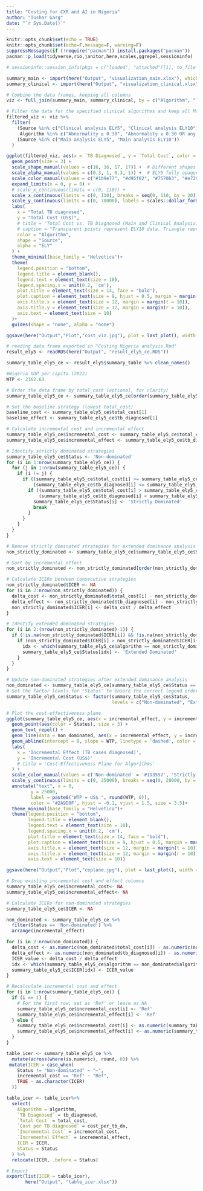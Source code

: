 ```yaml
---
title: "Costing for CXR and AI in Nigeria"
author: "Tushar Garg"
date: "`r Sys.Date()`"
---
```


```r
knitr::opts_chunk$set(echo = TRUE)
knitr::opts_chunk$set(echo=F,message=F, warning=F)
suppressMessages(if (!require("pacman")) install.packages("pacman"))
pacman::p_load(tidyverse,rio,janitor,here,scales,ggrepel,sessioninfo)

```

```r
# sessioninfo::session_info(pkgs = c("loaded", "attached")[1], to_file = here("Session info","Costing_Nigeria_session_info.txt"))
```

```r
summary_main <- import(here("Output", "visualization_main.xlsx"), which = "summary_main")
summary_clinical <- import(here("Output", "visualization_clinical.xlsx"), which = "summary_clinical")

# Combine the data frames, keeping all columns
viz <- full_join(summary_main, summary_clinical, by = c("Algorithm", "Tests used", "TB Diagnosed", "Total Cost", "Cost per case diagnosed", "Source")) 
```

```r
# Filter the data for the specified clinical algorithms and keep all Main analysis
filtered_viz <- viz %>%
  filter(
    (Source %in% c("Clinical analysis ELY5", "Clinical analysis ELY10") & 
     Algorithm %in% c("Abnormality ≥ 0.30", "Abnormality ≥ 0.30 OR any symptom")) |
    (Source %in% c("Main analysis ELY5", "Main analysis ELY10"))
  )

ggplot(filtered_viz, aes(x = `TB Diagnosed`, y = `Total Cost`, color = Algorithm, shape = Source, alpha = Source)) +
  geom_point(size = 3) +
  scale_shape_manual(values = c(16, 16, 17, 17)) +  # Different shapes for Main and Clinical analysis
  scale_alpha_manual(values = c(0.3, 1, 0.3, 1)) +  # ELY5 fully opaque, ELY10 more transparent
  scale_color_manual(values = c("#1b9e77", "#d95f02", "#7570b3", "#e7298a", "brown")) +  # Different colors for each algorithm
  expand_limits(x = 0, y = 0) +
  # scale_x_continuous(limits = c(0, 110)) +
  scale_x_continuous(limits = c(0, 110), breaks = seq(0, 110, by = 20)) +
  scale_y_continuous(limits = c(0, 70000), labels = scales::dollar_format()) +  
  labs(
    x = "Total TB diagnosed",
    y = "Total Cost (US$)",
    # title = "Total Cost vs. TB Diagnosed (Main and Clinical Analysis)",
    # caption = "Transparent points represent ELY10 data. Triangle represent Main analysis, and circle represent Clinical analysis.",
    color = "Algorithm",
    shape = "Source",
    alpha = "ELY"
  ) +
  theme_minimal(base_family = "Helvetica")+
  theme(
    legend.position = "bottom",
    legend.title = element_blank(),
    legend.text = element_text(size = 10),
    legend.spacing.x = unit(0.2, 'cm'),
    plot.title = element_text(size = 14, face = "bold"),
    plot.caption = element_text(size = 9, hjust = 0.5, margin = margin(t = 10)),
    axis.title.x = element_text(size = 12, margin = margin(t = 10)),
    axis.title.y = element_text(size = 12, margin = margin(r = 10)),
    axis.text = element_text(size = 10)
  )+
  guides(shape = "none", alpha = "none")

ggsave(here("Output","Plot","cost_viz.jpg"), plot = last_plot(), width = 9.5, height = 6, dpi = 600)
```

```r
# reading data frame exported in "Costing Nigeria analysis.Rmd"
result_ely5 <- readRDS(here("Output", "result_ely5_ce.RDS"))

summary_table_ely5_ce <- result_ely5$summary_table %>% clean_names()

#Nigeria GDP per capita (2022)
WTP <- 2162.63 

# Order the data frame by total_cost (optional, for clarity)
summary_table_ely5_ce <- summary_table_ely5_ce[order(summary_table_ely5_ce$total_cost), ]

# Set the baseline strategy (lowest total_cost)
baseline_cost <- summary_table_ely5_ce$total_cost[1]
baseline_effect <- summary_table_ely5_ce$tb_diagnosed[1]

# Calculate incremental cost and incremental effect
summary_table_ely5_ce$incremental_cost <- summary_table_ely5_ce$total_cost - baseline_cost
summary_table_ely5_ce$incremental_effect <- summary_table_ely5_ce$tb_diagnosed - baseline_effect

# Identify strictly dominated strategies
summary_table_ely5_ce$Status <- 'Non-dominated'
for (i in 1:nrow(summary_table_ely5_ce)) {
  for (j in 1:nrow(summary_table_ely5_ce)) {
    if (i != j) {
      if ((summary_table_ely5_ce$total_cost[i] >= summary_table_ely5_ce$total_cost[j]) &&
          (summary_table_ely5_ce$tb_diagnosed[i] <= summary_table_ely5_ce$tb_diagnosed[j])) {
        if ((summary_table_ely5_ce$total_cost[i] > summary_table_ely5_ce$total_cost[j]) ||
            (summary_table_ely5_ce$tb_diagnosed[i] < summary_table_ely5_ce$tb_diagnosed[j])) {
          summary_table_ely5_ce$Status[i] <- 'Strictly Dominated'
          break
        }
      }
    }
  }
}

# Remove strictly dominated strategies for extended dominance analysis
non_strictly_dominated <- summary_table_ely5_ce[summary_table_ely5_ce$Status != 'Strictly Dominated', ]

# Sort by incremental effect
non_strictly_dominated <- non_strictly_dominated[order(non_strictly_dominated$incremental_effect), ]

# Calculate ICERs between consecutive strategies
non_strictly_dominated$ICER <- NA
for (i in 2:nrow(non_strictly_dominated)) {
  delta_cost <- non_strictly_dominated$total_cost[i] - non_strictly_dominated$total_cost[i-1]
  delta_effect <- non_strictly_dominated$tb_diagnosed[i] - non_strictly_dominated$tb_diagnosed[i-1]
  non_strictly_dominated$ICER[i] <- delta_cost / delta_effect
}

# Identify extended dominated strategies
for (i in 2:(nrow(non_strictly_dominated)-1)) {
  if (!is.na(non_strictly_dominated$ICER[i]) && !is.na(non_strictly_dominated$ICER[i+1])) {
    if (non_strictly_dominated$ICER[i] > non_strictly_dominated$ICER[i+1]) {
      idx <- which(summary_table_ely5_ce$algorithm == non_strictly_dominated$algorithm[i])
      summary_table_ely5_ce$Status[idx] <- 'Extended Dominated'
    }
  }
}

# Update non-dominated strategies after extended dominance analysis
non_dominated <- summary_table_ely5_ce[summary_table_ely5_ce$Status == 'Non-dominated', ]
# Set the factor levels for 'Status' to ensure the correct legend order
summary_table_ely5_ce$Status <- factor(summary_table_ely5_ce$Status, 
                                       levels = c("Non-dominated", "Extended Dominated", "Strictly Dominated"))

# Plot the cost-effectiveness plane
ggplot(summary_table_ely5_ce, aes(x = incremental_effect, y = incremental_cost, label = algorithm)) +
  geom_point(aes(color = Status), size = 3) +
  geom_text_repel() +
  geom_line(data = non_dominated, aes(x = incremental_effect, y = incremental_cost), color = '#264653', linetype = 'dotted') +
  geom_abline(intercept = 0, slope = WTP, linetype = 'dashed', color = '#2A9D8F', size = 0.7)+
  labs(
    x = 'Incremental Effect (TB cases diagnosed)',
    y = 'Incremental Cost (US$)'
    # title = 'Cost-Effectiveness Plane for Algorithms'
  ) +
  scale_color_manual(values = c('Non-dominated' = '#1D3557', 'Strictly Dominated' = '#B22222', 'Extended Dominated' = '#F4A261')) +
  scale_y_continuous(limits = c(0, 25000), breaks = seq(0, 28000, by = 5000), labels = scales::dollar_format()) +  
  annotate("text", x = 0, 
         y = 25000, 
         label = paste0("WTP = US$ ", round(WTP, 0)), 
         color = '#2A9D8F', hjust = -0.1, vjust = 1.5, size = 3.5)+
  theme_minimal(base_family = "Helvetica")+
  theme(legend.position = "bottom",
        legend.title = element_blank(),
        legend.text = element_text(size = 10),
        legend.spacing.x = unit(0.2, 'cm'),
        plot.title = element_text(size = 14, face = "bold"),
        plot.caption = element_text(size = 9, hjust = 0.5, margin = margin(t = 10)),
        axis.title.x = element_text(size = 12, margin = margin(t = 10)),
        axis.title.y = element_text(size = 12, margin = margin(r = 10)),
        axis.text = element_text(size = 10))

ggsave(here("Output","Plot","ceplane.jpg"), plot = last_plot(), width = 9, height = 6, dpi = 600)
```

```r
# Drop existing incremental cost and effect columns
summary_table_ely5_ce$incremental_cost<- NA
summary_table_ely5_ce$incremental_effect<- NA

# Calculate ICERs for non-dominated strategies
summary_table_ely5_ce$ICER <- NA

non_dominated <- summary_table_ely5_ce %>%
  filter(Status == 'Non-dominated') %>%
  arrange(incremental_effect)

for (i in 2:nrow(non_dominated)) {
  delta_cost <- as.numeric(non_dominated$total_cost[i]) - as.numeric(non_dominated$total_cost[i - 1])
  delta_effect <- as.numeric(non_dominated$tb_diagnosed[i]) - as.numeric(non_dominated$tb_diagnosed[i - 1])
  ICER_value <- delta_cost / delta_effect
  idx <- which(summary_table_ely5_ce$algorithm == non_dominated$algorithm[i])
  summary_table_ely5_ce$ICER[idx] <- ICER_value
}

# Recalculate incremental cost and effect
for (i in 1:nrow(summary_table_ely5_ce)) {
  if (i == 1) {
    # For the first row, set as 'Ref' or leave as NA
    summary_table_ely5_ce$incremental_cost[i] <- 'Ref'
    summary_table_ely5_ce$incremental_effect[i] <- 'Ref'
  } else {
    summary_table_ely5_ce$incremental_cost[i] <- as.numeric(summary_table_ely5_ce$total_cost[i]) - as.numeric(summary_table_ely5_ce$total_cost[i - 1])
    summary_table_ely5_ce$incremental_effect[i] <- as.numeric(summary_table_ely5_ce$tb_diagnosed[i]) - as.numeric(summary_table_ely5_ce$tb_diagnosed[i - 1])
  }
}

table_icer <- summary_table_ely5_ce %>%
  mutate(across(where(is.numeric), round, 0)) %>% 
 mutate(ICER = case_when(
    Status != "Non-dominated" ~ "—",
    incremental_cost == "Ref" ~ "Ref",
    TRUE ~ as.character(ICER)
  ))

table_icer <- table_icer%>% 
  select(
    Algorithm = algorithm,
    `TB Diagnosed` = tb_diagnosed,
    `Total Cost` = total_cost,
    `Cost per TB diagnosed` = cost_per_tb_dx,
    `Incremental Cost` = incremental_cost,
    `Incremental Effect` = incremental_effect,
    ICER = ICER,
    Status = Status
  ) %>%
  relocate(ICER, .before = Status)

# Export
export(list(ICER = table_icer),
       here("Output", "table_icer.xlsx"))
```
